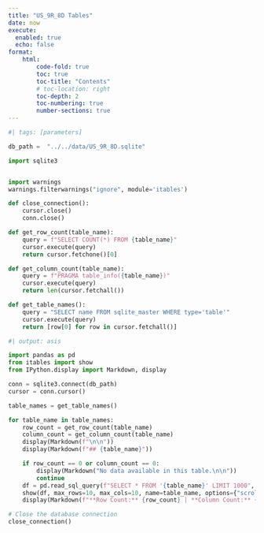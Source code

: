 ```yaml
---
title: "US_9R_8D Tables"
date: now
execute:
  enabled: true
  echo: false
format:
    html:
        code-fold: true
        toc: true
        toc-title: "Contents"
        # toc-location: right
        toc-depth: 2
        toc-numbering: true
        number-sections: true
---
```

```python
#| tags: [parameters]

db_path =  "../../data/US_9R_8D.sqlite"
```


```python
import sqlite3


import warnings
warnings.filterwarnings("ignore", module='itables')

def close_connection():
    cursor.close()
    conn.close()

def get_row_count(table_name):
    query = f"SELECT COUNT(*) FROM {table_name}"
    cursor.execute(query)
    return cursor.fetchone()[0]

def get_column_count(table_name):
    query = f"PRAGMA table_info({table_name})"
    cursor.execute(query)
    return len(cursor.fetchall())

def get_table_names():
    query = "SELECT name FROM sqlite_master WHERE type='table'"
    cursor.execute(query)
    return [row[0] for row in cursor.fetchall()]
```

```python
#| output: asis

import pandas as pd
from itables import show
from IPython.display import Markdown, display

conn = sqlite3.connect(db_path)
cursor = conn.cursor()

table_names = get_table_names()

for table_name in table_names:
    row_count = get_row_count(table_name)
    column_count = get_column_count(table_name)
    display(Markdown(f"\n\n"))
    display(Markdown(f"## {table_name}"))

    if row_count == 0 or column_count == 0:
        display(Markdown("No data available in this table.\n\n"))
        continue
    df = pd.read_sql_query(f"SELECT * FROM '{table_name}' LIMIT 1000", conn)
    show(df, max_rows=10, max_cols=10, name=table_name, options={"scrollX": True, "scrollY": "300px", "pageLength": 10, "warn_on_undocumented_options":False})
    display(Markdown(f"**Row Count:** {row_count} | **Column Count:** {column_count}"))

```

```python
# Close the database connection
close_connection()
```